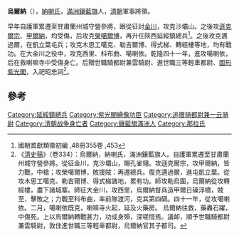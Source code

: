 '''烏爾納'''（{{bd|？||1776年}}），[[納喇氏|納喇氏]]，[[滿洲鑲藍旗|滿洲鑲藍旗]]人，[[清朝|清朝]]軍事將領。

早年自護軍累遷至甘肅蘭州城守營參將，跟從征討[[金川|金川]]，攻克沙壩山。之後攻[[遜克爾宗|遜克爾宗]]、[[甲爾納|甲爾納]]，均受傷，后攻克[[榮噶爾博|榮噶爾博]]，再升任陝西延綏鎮總兵<ref>國朝耆獻類徵初編 ,48冊355卷 ,453</ref>。之後攻克邁過爾，在凱立葉屯兵；攻克木思工噶克、勒吉爾博、得式梯、轉經樓等地，均有戰功。在大金川之役中，攻克西里、科布曲、噶喇依。乾隆四十一年，進攻噶喇依，后在救喇嘛寺中受傷身亡。后贈世職騎都尉兼雲騎尉、進世職三等輕車都尉、[[圖形紫光閣|圖形紫光閣]]，入祀昭忠祠<ref>《[[清史稿|清史稿]]》（卷334）：烏爾納，納喇氏，滿洲鑲藍旗人。自護軍累遷至甘肅蘭州城守營參將。從征金川，克沙壩山，賜孔雀翎。攻遜克爾宗，攻甲爾納，皆力戰，中槍；攻榮噶爾博，敗援賊：再遷總兵。復克邁過爾，進屯凱立葉。從攻木思工噶克、勒吉爾博、得式梯諸地，累有功。師攻勒烏圍，烏爾納從攻轉經樓，盡下諸城寨。師征大金川，攻西里，烏爾納督兵造甲爾日磉浮橋，賊至，擊敗之；力戰至科布曲，率前隊渡河，克其第四碉。四十一年，從攻噶喇依。二月，噶喇依既克，喇嘛寺火起，延及火藥房。 烏爾納往救，藥轟石躍，中傷死。上以烏爾納轉戰甚力，功成身殞，深嗟惜焉。議卹，順予世職騎都尉兼雲騎尉，敦住進世職三等輕車都尉，烏爾納官其子都司。</ref>。

==參考==
{{reflist|2}}

{{清朝官员小作品}}
[[Category:延綏鎮總兵|Category:延綏鎮總兵]]
[[Category:紫光閣繪像功臣|Category:紫光閣繪像功臣]]
[[Category:追赠骑都尉兼一云骑尉|Category:追赠骑都尉兼一云骑尉]]
[[Category:清朝战争身亡者|Category:清朝战争身亡者]]
[[Category:鑲藍旗滿洲人|Category:鑲藍旗滿洲人]]
[[Category:那拉氏|Category:那拉氏]]